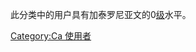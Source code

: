 {{Empty category}}
此分类中的用户具有加泰罗尼亚文的0[[Wikipedia:巴別#開始使用巴別語言模板|级]]水平。

[[Category:Ca_使用者|Category:Ca 使用者]]